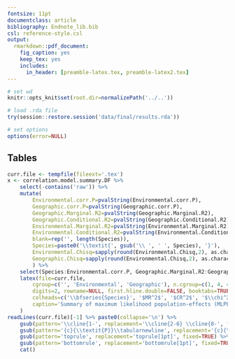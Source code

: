 ```yaml
---
fontsize: 11pt
documentclass: article
bibliography: Endnote_lib.bib
csl: reference-style.csl
output:
  rmarkdown::pdf_document:
    fig_caption: yes
    keep_tex: yes
    includes:
      in_header: [preamble-latex.tex, preamble-latex2.tex]
---
```


```r
# set wd
knitr::opts_knit$set(root.dir=normalizePath('../..'))
```

```r
# load .rda file
try(session::restore.session('data/final/results.rda'))

# set options
options(error=NULL)
```
## Tables

```r
curr.file <- tempfile(fileext='.tex')
x <- correlation.model.summary.DF %>%
	select(-contains('raw')) %>%
	mutate(
		Environmental.corr.P=pvalString(Environmental.corr.P),
		Geographic.corr.P=pvalString(Geographic.corr.P),
		Geographic.Marginal.R2=pvalString(Geographic.Marginal.R2),
		Geographic.Conditional.R2=pvalString(Geographic.Conditional.R2),
		Environmental.Marginal.R2=pvalString(Environmental.Marginal.R2),
		Environmental.Conditional.R2=pvalString(Environmental.Conditional.R2),
		blank=rep('', length(Species)),
		Species=paste0('\\textit{', gsub('\\ ', ' ', Species), '}'),
		Environmental.Chisq=sapply(round(Environmental.Chisq,2), as.character),
		Geographic.Chisq=sapply(round(Environmental.Chisq,2), as.character)
		) %>%
	select(Species:Environmental.corr.P, Geographic.Marginal.R2:Geographic.corr.P) %>%
	latex(file=curr.file, 
		cgroup=c('', 'Environmental', 'Geographic'), n.cgroup=c(1, 4, 4), col.just=rep('c', 9),
		digits=2, rowname=NULL, first.hline.double=FALSE, booktabs=TRUE, here=TRUE,
		colheads=c('\\bfseries{Species}', '$MR^2$', '$CR^2$', '$\\chi^2$', '\\textit{P}', '$MR^2$', '$CR^2$', '$\\chi^2$', '\\textit{P}'),
		caption='Summary of maximum likelihood population-effects (MLPE) models. Briefly, for each species associated with adaptive loci, a model was fit to correlate dissimilarities among planning units where the species in terms of the adaptive genetic characteristics of individuals in them with dissimilarities in terms of the environmental conditions inside the planning units (denoted in the environmental column group). Similarly, for each species, a model was fit to correlate dissimilarities among the planning units in terms of the neutral genetic characteristics of indiviudals in them with dissimilarities in terms of the geographic position of the planning units (denoted in the geographic column group). Data shows the marginal $R^2$ ($MR^2$) and conditional $R^2$ ($CR^2$) for each model, and also the results from comparing the models to their corresponding null models. All $\\chi^2$ tests had 1 degree of freedom.'
	)
readLines(curr.file)[-1] %>% paste0(collapse='\n') %>% 
	gsub(pattern='\\cline{1-', replacement='\\cline{2-6} \\cline{8-', fixed=TRUE) %>% 
	gsub(pattern='{c}{\\textit{P}}\\tabularnewline', replacement='{c}{\\textit{P}}\\T\\B\\tabularnewline', fixed=TRUE) %>% 
	gsub(pattern='toprule', replacement='toprule[1pt]', fixed=TRUE) %>%
	gsub(pattern='bottomrule', replacement='bottomrule[1pt]', fixed=TRUE) %>%
	cat()
 ```
